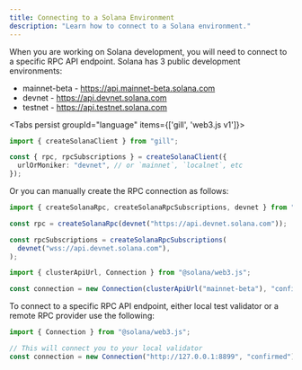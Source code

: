 ```yaml
---
title: Connecting to a Solana Environment
description: "Learn how to connect to a Solana environment."
---
```


When you are working on Solana development, you will need to connect to a
specific RPC API endpoint. Solana has 3 public development environments:

- mainnet-beta - https://api.mainnet-beta.solana.com
- devnet - https://api.devnet.solana.com
- testnet - https://api.testnet.solana.com

<Tabs persist groupId="language" items={['gill', 'web3.js v1']}>

<Tab>

```typescript title="TypeScript"
import { createSolanaClient } from "gill";

const { rpc, rpcSubscriptions } = createSolanaClient({
  urlOrMoniker: "devnet", // or `mainnet`, `localnet`, etc
});
```

Or you can manually create the RPC connection as follows:

```typescript title="TypeScript"
import { createSolanaRpc, createSolanaRpcSubscriptions, devnet } from "gill";

const rpc = createSolanaRpc(devnet("https://api.devnet.solana.com"));

const rpcSubscriptions = createSolanaRpcSubscriptions(
  devnet("wss://api.devnet.solana.com"),
);
```

</Tab>

<Tab>

```typescript title="TypeScript"
import { clusterApiUrl, Connection } from "@solana/web3.js";

const connection = new Connection(clusterApiUrl("mainnet-beta"), "confirmed");
```

To connect to a specific RPC API endpoint, either local test validator or a
remote RPC provider use the following:

```typescript title="TypeScript"
import { Connection } from "@solana/web3.js";

// This will connect you to your local validator
const connection = new Connection("http://127.0.0.1:8899", "confirmed");
```

</Tab>

</Tabs>
